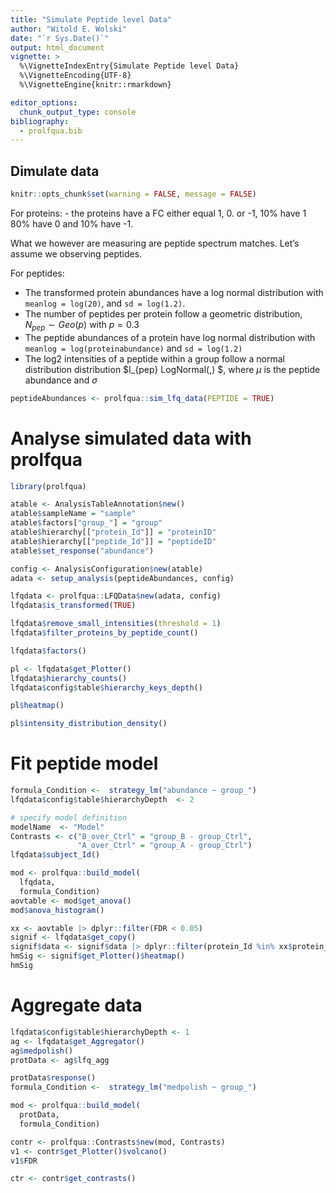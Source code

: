 ```yaml
---
title: "Simulate Peptide level Data"
author: "Witold E. Wolski"
date: "`r Sys.Date()`"
output: html_document
vignette: >
  %\VignetteIndexEntry{Simulate Peptide level Data} 
  %\VignetteEncoding{UTF-8}
  %\VignetteEngine{knitr::rmarkdown}

editor_options: 
  chunk_output_type: console
bibliography:
  - prolfqua.bib
---
```



## Dimulate data

```r
knitr::opts_chunk$set(warning = FALSE, message = FALSE) 

```


For proteins:
- the proteins have a FC either equal 1, 0. or -1, 10% have 1 80% have 0 and 10% have -1.

What we however are measuring are peptide spectrum matches. Let's assume we observing peptides.

For peptides:

- The transformed protein abundances have a log normal distribution with `meanlog = log(20)`, and `sd = log(1.2)`.
- The number of peptides per protein follow a geometric distribution, $N_{pep} \sim Geo(p)$ with $p = 0.3$
- The peptide abundances of a protein have log normal distribution with `meanlog = log(proteinabundance)` and `sd = log(1.2)`
- The log2 intensities of a peptide within a group follow a normal distribution distribution  $I_{pep} \sim LogNormal(\mu,\sigma) $, where $\mu$ is the peptide abundance and $\sigma$


```r
peptideAbundances <- prolfqua::sim_lfq_data(PEPTIDE = TRUE)
```


# Analyse simulated data with prolfqua

```r
library(prolfqua)

atable <- AnalysisTableAnnotation$new()
atable$sampleName = "sample"
atable$factors["group_"] = "group"
atable$hierarchy[["protein_Id"]] = "proteinID"
atable$hierarchy[["peptide_Id"]] = "peptideID"
atable$set_response("abundance")

config <- AnalysisConfiguration$new(atable)
adata <- setup_analysis(peptideAbundances, config)

lfqdata <- prolfqua::LFQData$new(adata, config)
lfqdata$is_transformed(TRUE)

lfqdata$remove_small_intensities(threshold = 1)
lfqdata$filter_proteins_by_peptide_count()

lfqdata$factors()
```

```r
pl <- lfqdata$get_Plotter()
lfqdata$hierarchy_counts()
lfqdata$config$table$hierarchy_keys_depth()

pl$heatmap()
```



```r
pl$intensity_distribution_density()
```


# Fit peptide model

```r
formula_Condition <-  strategy_lm("abundance ~ group_")
lfqdata$config$table$hierarchyDepth  <- 2

# specify model definition
modelName  <- "Model"
Contrasts <- c("B_over_Ctrl" = "group_B - group_Ctrl",
               "A_over_Ctrl" = "group_A - group_Ctrl")
lfqdata$subject_Id()

mod <- prolfqua::build_model(
  lfqdata,
  formula_Condition)
aovtable <- mod$get_anova()
mod$anova_histogram()

xx <- aovtable |> dplyr::filter(FDR < 0.05)
signif <- lfqdata$get_copy()
signif$data <- signif$data |> dplyr::filter(protein_Id %in% xx$protein_Id)
hmSig <- signif$get_Plotter()$heatmap()
hmSig

```

# Aggregate data

```r
lfqdata$config$table$hierarchyDepth <- 1
ag <- lfqdata$get_Aggregator()
ag$medpolish()
protData <- ag$lfq_agg
```

```r
protData$response()
formula_Condition <-  strategy_lm("medpolish ~ group_")

mod <- prolfqua::build_model(
  protData,
  formula_Condition)

contr <- prolfqua::Contrasts$new(mod, Contrasts)
v1 <- contr$get_Plotter()$volcano()
v1$FDR

ctr <- contr$get_contrasts()

```







